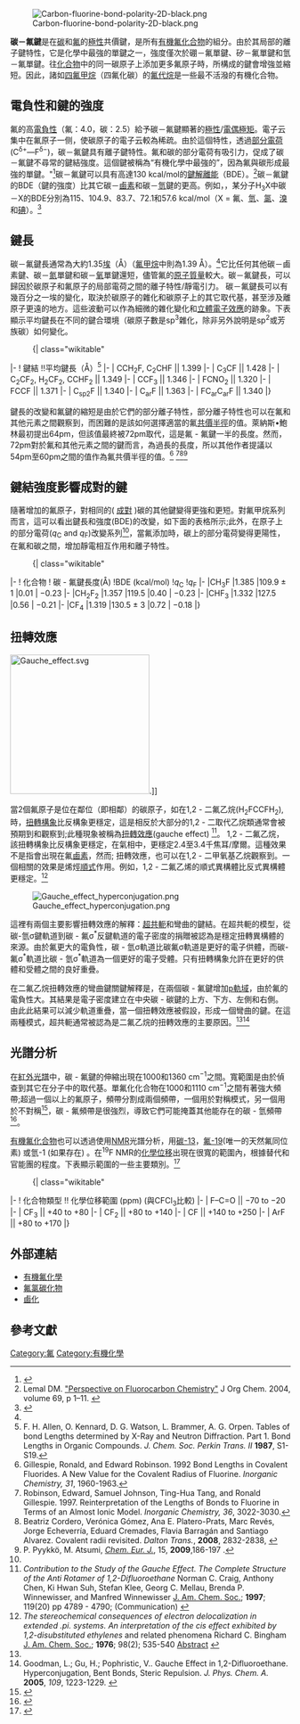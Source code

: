{{RoughTranslation|en:Carbon–fluorine_bond}}
[[Image:Carbon-fluorine-bond-polarity-2D-black.png|thumb]]

'''碳－氟鍵'''是在[[碳|碳]]和[[氟|氟]]的[[極性|極性]]共價鍵，是所有[[有機氟化合物|有機氟化合物]]的組分。由於其局部的離子鍵特性，它是化學中最強的單鍵之一，強度僅次於硼－氟單鍵、矽－氟單鍵和氫－氟單鍵。往[[化合物|化合物]]中的同一碳原子上添加更多氟原子時，所構成的鍵會增強並縮短。因此，諸如[[四氟甲烷|四氟甲烷]]（四氟化碳）的[[氟代烷|氟代烷]]是一些最不活潑的有機化合物。

==電負性和鍵的強度==
氟的高[[電負性|電負性]]（氟：4.0，碳：2.5）給予碳－氟鍵顯著的[[極性|極性]]/[[電偶極矩|電偶極矩]]。電子云集中在氟原子一侧，使碳原子的電子云較為稀疏。由於這個特性，透過[[部分電荷|部分電荷]] (C<sup>δ+</sup>—F<sup>δ−</sup>)，碳－氟鍵具有離子鍵特性。氟和碳的部分電荷有吸引力，促成了碳－氟鍵不尋常的鍵結強度。這個鍵被稱為“有機化學中最強的”，因為氟與碳形成最強的單鍵。"<ref name=hagan>{{cite journal |author=O'Hagan D |title=Understanding organofluorine chemistry. An introduction to the C–F bond |journal=Chem Soc Rev |volume=37 |issue=2 |pages=308–19 |date=February 2008 |pmid=18197347 |doi=10.1039/b711844a |url=https://archive.org/details/sim_chemical-society-great-britain-chemical-society-reviews_2008-02_37_2/page/308}}</ref>碳－氟鍵可以具有高達130 kcal/mol的[[鍵解離能|鍵解離能]]（BDE）。<ref name="Lemal2004">Lemal DM. [http://www.ncbi.nlm.nih.gov/pubmed/14703372 "Perspective on Fluorocarbon Chemistry"] {{Wayback|url=http://www.ncbi.nlm.nih.gov/pubmed/14703372 |date=20130524141144 }} J Org Chem. 2004, volume 69, p 1–11. {{doi|10.1021/jo0302556}}</ref>碳－氟鍵的BDE（鍵的強度）比其它碳－[[鹵素|鹵素]]和碳－[[氫|氫]]鍵的更高。例如，，某分子H<sub>3</sub>X中碳－X的BDE分別為115、104.9、83.7、72.1和57.6 kcal/mol（X = 氟、[[氫|氫]]、[[氯|氯]]、[[溴|溴]]和[[碘|碘]]）。<ref name=blanksby>{{cite journal |author=Blanksby SJ, Ellison GB |title=Bond dissociation energies of organic molecules |journal=Acc. Chem. Res. |volume=36 |issue=4 |pages=255–63 |date=April 2003 |pmid=12693923 |doi=10.1021/ar020230d |url=}}</ref>

== 鍵長 ==
碳－氟鍵長通常為大約1.35[[埃|埃]]（Å）（[[氟甲烷|氟甲烷]]中則為1.39 Å）。<ref name=hagan/>它比任何其他碳－鹵素鍵、碳－[[氮|氮]]單鍵和碳－[[氧|氧]]單鍵還短，儘管氟的[[原子質量|原子質量]]較大。碳－氟鍵長，可以歸因於碳原子和氟原子的局部電荷之間的離子特性/靜電引力。
碳－氟鍵長可以有幾百分之一埃的變化，取決於碳原子的雜化和碳原子上的其它取代基，甚至涉及離原子更遠的地方。這些波動可以作為細微的雜化變化和[[立體電子效應|立體電子效應]]的跡象。下表顯示平均鍵長在不同的鍵合環境（碳原子數是sp<sup>3</sup>雜化，除非另外說明是sp<sup>2</sup>或芳族碳）如何變化。

:{| class="wikitable"
|-
! 鍵結 !!平均鍵長（Å）<ref>F. H. Allen, O. Kennard, D. G. Watson, L. Brammer, A. G. Orpen. Tables of bond Lengths determined by X-Ray and Neutron Diffraction. Part 1. Bond Lengths in Organic Compounds. ''J. Chem. Soc. Perkin Trans. II'' '''1987''', S1-S19.</ref>
|-
| CCH<sub>2</sub>F, C<sub>2</sub>CHF || 1.399
|-
| C<sub>3</sub>CF || 1.428 
|-
| C<sub>2</sub>CF<sub>2</sub>, H<sub>2</sub>CF<sub>2</sub>, CCHF<sub>2</sub> || 1.349
|-
| CCF<sub>3</sub> || 1.346
|-
| FCNO<sub>2</sub> || 1.320
|-
| FCCF || 1.371
|-
| C<sub>sp2</sub>F || 1.340 
|-
| C<sub>ar</sub>F || 1.363
|-
| FC<sub>ar</sub>C<sub>ar</sub>F || 1.340
|}

鍵長的改變和氟鍵的縮短是由於它們的部分離子特性，部分離子特性也可以在氟和其他元素之間觀察到，而困難的是該如何選擇適當的氟[[共價半徑|共價半徑]]的值。萊納斯•鮑林最初提出64pm，但該值最終被72pm取代，這是氟 - 氟鍵一半的長度。然而，72pm對於氟和其他元素之間的鍵而言，為過長的長度，所以其他作者提議以54pm至60pm之間的值作為氟共價半徑的值。<ref>Gillespie, Ronald, and Edward Robinson. 1992 Bond Lengths in Covalent Fluorides. A New Value for the Covalent Radius of Fluorine. ''Inorganic Chemistry, 31'', 1960-1963.</ref> <ref>Robinson, Edward, Samuel Johnson, Ting-Hua Tang, and Ronald Gillespie. 1997. Reinterpretation of the Lengths of Bonds to Fluorine in Terms of an Almost Ionic Model. ''Inorganic Chemistry, 36'', 3022-3030.</ref><ref>Beatriz Cordero, Verónica Gómez, Ana E. Platero-Prats, Marc Revés, Jorge Echeverría, Eduard Cremades, Flavia Barragán and Santiago Alvarez. Covalent radii revisited. ''Dalton Trans.'', '''2008''', 2832-2838, {{doi|10.1039/b801115j}}</ref><ref>P. Pyykkö, M. Atsumi, [[Chemistry:_A_European_Journal|''Chem. Eur. J.'']], 15, '''2009''',186-197 {{doi|10.1002/chem.200800987}}.</ref>

==鍵結強度影響成對的鍵==
隨著增加的氟原子，對相同的( [[偕|成對]] )碳的其他鍵變得更強和更短。對氟甲烷系列而言，這可以看出鍵長和強度(BDE)的改變，如下面的表格所示;此外，在原子上的部分電荷(''q''<sub>C</sub> and ''q''<sub>F</sub>)改變系列<ref name="Lemal2004"/>，當氟添加時，碳上的部分電荷變得更陽性，在氟和碳之間，增加靜電相互作用和離子特性。

:{| class="wikitable"
|-
! 化合物
! 碳 - 氟鍵長度(Å)
!BDE (kcal/mol)
!''q''<sub>C</sub>
!''q''<sub>F</sub>
|-
|CH<sub>3</sub>F
|1.385
|109.9 ± 1
|0.01
| −0.23
|-
|CH<sub>2</sub>F<sub>2</sub>
|1.357
|119.5
|0.40
| −0.23
|-
|CHF<sub>3</sub>
|1.332
|127.5
|0.56
| −0.21
|-
|CF<sub>4</sub>
|1.319
|130.5 ± 3
|0.72
| −0.18
|}

==扭轉效應==

[[Image:Gauche_effect.svg|250px]].]] 

當2個氟原子是位在鄰位（即相鄰）的碳原子，如在1,2 - 二氟乙烷(H<sub>2</sub>FCCFH<sub>2</sub>),時，[[構象異構|扭轉構象]]比反構象更穩定，這是相反於大部分的1,2 - 二取代乙烷類通常會被預期到和觀察到;此種現象被稱為[[扭轉效應|扭轉效應]](gauche effect) <ref name=Craig>''Contribution to the Study of the Gauche Effect.  The Complete Structure of the Anti Rotamer of 1,2-Difluoroethane'' Norman C. Craig, Anthony Chen, Ki Hwan Suh, Stefan Klee, Georg C. Mellau, Brenda P. Winnewisser, and Manfred Winnewisser [[J._Am._Chem._Soc.|J. Am. Chem. Soc.]]; '''1997'''; 119(20) pp 4789 - 4790; (Communication) {{DOI|10.1021/ja963819e}}</ref>。 1,2 - 二氟乙烷，該扭轉構象比反構象更穩定，在氣相中，更穩定2.4至3.4千焦耳/摩爾。這種效果不是指會出現在氟[[鹵素|鹵素]]，然而; 扭轉效應，也可以在1,2 - 二甲氧基乙烷觀察到。一個相關的效果是烯烴[[順反異構|順式]]作用。例如，1,2 - 二氟乙烯的順式異構體比反式異構體更穩定。<ref>''The stereochemical consequences of electron delocalization in extended .pi. systems. An interpretation of the cis effect exhibited by 1,2-disubstituted ethylenes'' and related phenomena Richard C. Bingham [[J._Am._Chem._Soc.|J. Am. Chem. Soc.]]; '''1976'''; 98(2); 535-540 [http://pubs.acs.org/cgi-bin/abstract.cgi/jacsat/1976/98/i02/f-pdf/f_ja00418a036.pdf Abstract] {{Wayback|url=http://pubs.acs.org/cgi-bin/abstract.cgi/jacsat/1976/98/i02/f-pdf/f_ja00418a036.pdf |date=20070929134736 }}</ref>

[[Image:Gauche_effect_hyperconjugation.png|thumb]]

這裡有兩個主要影響扭轉效應的解釋：[[超共軛|超共軛]]和彎曲的鍵結。在超共軛的模型，從碳-氫σ鍵軌道到碳 - 氟σ<sup>*</sup>反鍵軌道的電子密度的捐贈被認為是穩定扭轉異構體的來源。由於氟更大的電負性，碳 - 氫σ軌道比碳氟σ軌道是更好的電子供體，而碳-氟σ<sup>*</sup>軌道比碳 - 氫σ<sup>*</sup>軌道為一個更好的電子受體。只有扭轉構象允許在更好的供體和受體之間的良好重疊。

在二氟乙烷扭轉效應的彎曲鍵關鍵解釋是，在兩個碳 - 氟鍵增加[[p軌域|p軌域]]，由於氟的電負性大。其結果是電子密度建立在中央碳 - 碳鍵的上方、下方、左側和右側。由此此結果可以減少軌道重疊，當一個扭轉效應被假設，形成一個彎曲的鍵。在這兩種模式，超共軛通常被認為是二氟乙烷的扭轉效應的主要原因。<ref name=hagan/><ref>Goodman, L.; Gu, H.; Pophristic, V.. Gauche Effect in 1,2-Difluoroethane. Hyperconjugation, Bent Bonds, Steric Repulsion. ''J. Phys. Chem. A.'' '''2005''', ''109'', 1223-1229. {{doi|10.1021/jp046290d}}</ref>

==光譜分析==

在[[紅外光譜|紅外光譜]]中，碳 - 氟鍵的伸縮出現在1000和1360 cm<sup>−1</sup>之間。寬範圍是由於偵查到其它在分子中的取代基。單氟化化合物在1000和1110 cm<sup>−1</sup>之間有著強大頻帶;超過一個以上的氟原子，頻帶分割成兩個頻帶，一個用於對稱模式，另一個用於不對稱<ref>{{cite book |title=Infrared and Raman characteristic group frequencies: tables and charts |author=George Socrates, Socrates |publisher=John Wiley and Sons |year=2001 |isbn=0-470-09307-2 |pages=198}}</ref>，碳 - 氟頻帶是很強烈，導致它們可能掩蓋其他能存在的碳 - 氫頻帶<ref>{{cite book |title=Infrared Spectroscopy: Fundamentals and Applications |url=https://archive.org/details/infraredspectros00stua_583 |author=Barbara H. Stuart |publisher=John Wiley and Sons |year=2004 |isbn=0-470-85428-6 |pages=[https://archive.org/details/infraredspectros00stua_583/page/n86 82]}}</ref>。


[[有機氟化合物|有機氟化合物]]也可以透過使用[[NMR|NMR]]光譜分析，用[[碳-13|碳-13]]，[[氟-19|氟-19]](唯一的天然氟同位素) 或氫-1 (如果存在) 。在<sup>19</sup>F NMR的[[化學位移|化學位移]]出現在很寬的範圍內，根據替代和官能團的程度。下表顯示範圍的一些主要類別。<ref>{{cite web |url=http://nmr.chem.indiana.edu/NMRguide/misc/19Fshifts.html |title=存档副本 |accessdate=2008-11-09  |deadurl=yes |archiveurl=https://web.archive.org/web/20080515131118/http://nmr.chem.indiana.edu/NMRguide/misc/19Fshifts.html |archivedate=2008-05-15 }}</ref>

:{| class="wikitable"
|-
! 化合物類型 !! 化學位移範圍 (ppm) (與CFCl<sub>3</sub>比較)
|-
| F–C=O || −70 to −20
|-
| CF<sub>3</sub> || +40 to +80
|-
| CF<sub>2</sub> || +80 to +140
|-
| CF || +140 to +250
|-
| ArF || +80 to +170
|}

==外部連結==
*[[有機氟化學|有機氟化學]]
*[[氟氯碳化物|氟氯碳化物]]
*[[鹵化|鹵化]]

==參考文獻==
{{reflist}}
{{ChemicalBondsToCarbon}}

{{DEFAULTSORT:Carbon-fluorine bond}}
[[Category:氟|Category:氟]]
[[Category:有機化學|Category:有機化學]]